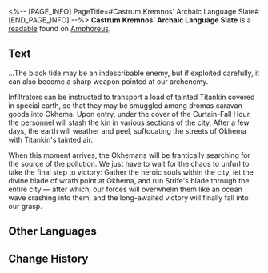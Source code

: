 <%-- [PAGE_INFO]
PageTitle=#Castrum Kremnos' Archaic Language Slate#
[END_PAGE_INFO] --%>
{{Readable Infobox
|id           = 444
|partIds      = 190746
|title        = 
|image        = Item Castrum Kremnos' Archaic Language Slate.png
|world        = Amphoreus
|parts        = 1
|author       = <!--to be added-->
|description  = A slate with the archaic language of Castrum Kremnos that can only be understood with Mydei's translation. It records Castrum Kremnos' plans to infiltrate and raid Okhema from centuries ago.
|part1        = Castrum Kremnos' Archaic Language Slate
|source1      = {{cx|Source missing}}
|characters   = 
|factions     = Okhema
}}
'''Castrum Kremnos' Archaic Language Slate''' is a [[readable]] found on [[Amphoreus]].
<!--
==Location==
{{Map Embed|<map name>|<marker id>}}
-->
==Text==
...The black tide may be an indescribable enemy, but if exploited carefully, it can also become a sharp weapon pointed at our archenemy.

Infiltrators can be instructed to transport a load of tainted Titankin covered in special earth, so that they may be smuggled among dromas caravan goods into Okhema. Upon entry, under the cover of the Curtain-Fall Hour, the personnel will stash the kin in various sections of the city. After a few days, the earth will weather and peel, suffocating the streets of Okhema with Titankin's tainted air.

When this moment arrives, the Okhemans will be frantically searching for the source of the pollution. We just have to wait for the chaos to unfurl to take the final step to victory: Gather the heroic souls within the city, let the divine blade of wrath point at Okhema, and run Strife's blade through the entire city &mdash; after which, our forces will overwhelm them like an ocean wave crashing into them, and the long-awaited victory will finally fall into our grasp.



<!--
==Trivia==
* 
-->
==Other Languages==
{{Other Languages
|en   = Castrum Kremnos' Archaic Language Slate
|zhs  = 悬锋城的古语石板
|zht  = 懸鋒城的古語石板
|ja   = 古代クレムノス語の石板
|ko   = 크렘노스성의 고대어 석판
|es   = Placa con lenguaje arcaico de Castrum Kremnos
|fr   = Tablette en langue archaïque d'Acrokopis
|ru   = Скрижаль на древнем языке Кремноса
|th   = แผ่นหินโบราณของเมืองปราการ Kremnos
|vi   = Phiến Đá Cổ Ngữ Thành Kremnos
|de   = Tafel in der altertümlichen Sprache von Castrum Kremnos
|id   = Prasasti Bahasa Kuno Castrum Kremnos
|pt   = Tabuleta de Linguagem Arcaica de Castrum Kremos
}}

==Change History==
{{Change History|3.0}}